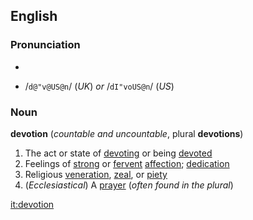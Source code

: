 ==English==
===Pronunciation===
*{{IPA|/dəˈvəʊʃən/ (''UK'') ''or'' /dɪˈvoʊʃən/ (''US'')}}
*{{SAMPA}} /<tt>d@"v@US@n</tt>/ (''UK'') ''or'' /<tt>dI"voUS@n</tt>/ (''US'')

===Noun===
'''devotion''' (''countable and uncountable'', plural '''devotions''')
#The act or state of [[devoting]] or being [[devoted]]
#Feelings of [[strong]] or [[fervent]] [[affection]]; [[dedication]]
#Religious [[veneration]], [[zeal]], or [[piety]]
#(''Ecclesiastical'') A [[prayer]] (''often found in the plural'')

[[it:devotion]]